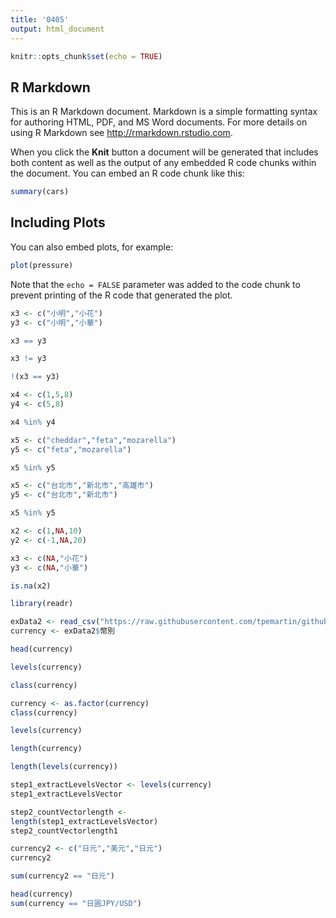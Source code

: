 ```yaml
---
title: '0405'
output: html_document
---
```


```r
knitr::opts_chunk$set(echo = TRUE)
```

## R Markdown

This is an R Markdown document. Markdown is a simple formatting syntax for authoring HTML, PDF, and MS Word documents. For more details on using R Markdown see <http://rmarkdown.rstudio.com>.

When you click the **Knit** button a document will be generated that includes both content as well as the output of any embedded R code chunks within the document. You can embed an R code chunk like this:

```r
summary(cars)
```

## Including Plots

You can also embed plots, for example:

```r
plot(pressure)
```

Note that the `echo = FALSE` parameter was added to the code chunk to prevent printing of the R code that generated the plot.
```r
x3 <- c("小明","小花")
y3 <- c("小明","小華")
```

```r
x3 == y3
```

```r
x3 != y3
```
```r
!(x3 == y3)
```

```r
x4 <- c(1,5,8)
y4 <- c(5,8)

x4 %in% y4
```
```r

x5 <- c("cheddar","feta","mozarella")
y5 <- c("feta","mozarella")

x5 %in% y5

```

```r
x5 <- c("台北市","新北市","高雄市")
y5 <- c("台北市","新北市")

x5 %in% y5
```
```r
x2 <- c(1,NA,10)
y2 <- c(-1,NA,20)

x3 <- c(NA,"小花")
y3 <- c(NA,"小華")
```

```r
is.na(x2)
```
```r
library(readr)
```

```r
exData2 <- read_csv("https://raw.githubusercontent.com/tpemartin/github-data/master/exData2.csv")
currency <- exData2$幣別
```

```r
head(currency)
```
```r
levels(currency)
```

```r
class(currency)
```
```r
currency <- as.factor(currency)
class(currency)
```
```r
levels(currency)
```
```r
length(currency)
```

```r
length(levels(currency))
```
```r
step1_extractLevelsVector <- levels(currency)
step1_extractLevelsVector
```

```r
step2_countVectorlength <-
length(step1_extractLevelsVector)
step2_countVectorlength1
```
```r
currency2 <- c("日元","美元","日元")
currency2
```
```r
sum(currency2 == "日元")
```

```r
head(currency)
sum(currency == "日圓JPY/USD")
```

